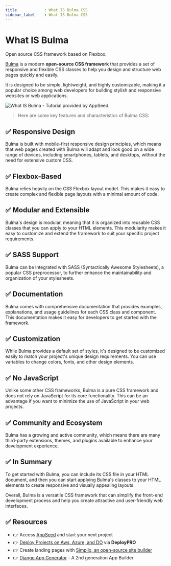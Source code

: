 ```yaml
---
title            : What IS Bulma CSS  
sidebar_label    : What IS Bulma CSS 
---
```


# What IS Bulma

<SubHeading>Open source CSS framework based on Flexbox.</SubHeading>

[Bulma](https://bulma.io/) is a modern **open-source CSS framework** that provides a set of responsive and flexible CSS classes to help you design and structure web pages quickly and easily. 

It is designed to be simple, lightweight, and highly customizable, making it a popular choice among web developers for building stylish and responsive websites or web applications.

![What IS Bulma - Tutorial provided by AppSeed.](https://github-production-user-asset-6210df.s3.amazonaws.com/51070104/268985017-a075ae1c-989f-4b59-a68b-fd06178b2fad.jpg) 

> Here are some key features and characteristics of Bulma CSS:

## ✅ **Responsive Design** 

Bulma is built with mobile-first responsive design principles, which means that web pages created with Bulma will adapt and look good on a wide range of devices, 
including smartphones, tablets, and desktops, without the need for extensive custom CSS.

## ✅ **Flexbox-Based** 

Bulma relies heavily on the CSS Flexbox layout model. This makes it easy to create complex and flexible page layouts with a minimal amount of code.

## ✅ **Modular and Extensible** 

Bulma's design is modular, meaning that it is organized into reusable CSS classes that you can apply to your HTML elements. 
This modularity makes it easy to customize and extend the framework to suit your specific project requirements.

## ✅ **SASS Support** 

Bulma can be integrated with SASS (Syntactically Awesome Stylesheets), a popular CSS preprocessor, to further enhance the maintainability and organization of your stylesheets.

## ✅ **Documentation** 

Bulma comes with comprehensive documentation that provides examples, explanations, and usage guidelines for each CSS class and component. 
This documentation makes it easy for developers to get started with the framework.

## ✅ **Customization** 

While Bulma provides a default set of styles, it's designed to be customized easily to match your project's unique design requirements. You can use variables to change colors, fonts, and other design elements.

## ✅ **No JavaScript** 

Unlike some other CSS frameworks, Bulma is a pure CSS framework and does not rely on JavaScript for its core functionality. 
This can be an advantage if you want to minimize the use of JavaScript in your web projects.

## ✅ **Community and Ecosystem** 

Bulma has a growing and active community, which means there are many third-party extensions, themes, and plugins available to enhance your development experience.

## ✅ In Summary

To get started with Bulma, you can include its CSS file in your HTML document, and then you can start applying Bulma's classes to your HTML elements to create responsive and visually appealing layouts.

Overall, Bulma is a versatile CSS framework that can simplify the front-end development process and help you create attractive and user-friendly web interfaces.

## ✅ Resources 

- 👉 Access [AppSeed](https://appseed.us/) and start your next project
- 👉 [Deploy Projects on Aws, Azure, and DO](https://www.docs.deploypro.dev/) via **DeployPRO**
- 👉 Create landing pages with [Simpllo, an open-source site builder](https://www.simpllo.com/)
- 👉 [Django App Generator](https://app-generator.dev/django/) - A 2nd generation App Builder

